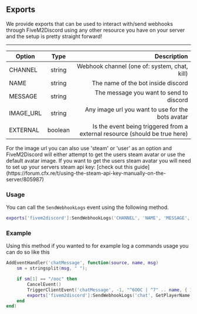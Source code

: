
## Exports
We provide exports that can be used to interact with/send webhooks through FiveM2Discord
using any other resource you have on your server and the setup is pretty straight forward!

---

| Option               | Type        | Description                                                                    |
|----------------------|:-----------:|-------------------------------------------------------------------------------:|
| CHANNEL              | string      | Webhook channel (one of: system, chat, kill)                                   |
| NAME                 | string      | The name of the bot inside discord                                             |
| MESSAGE              | string      | The message you want to send to discord                                        |
| IMAGE_URL            | string      | Any image url you want to use for the bots avatar                              |
| EXTERNAL             | boolean     | Is the event being triggered from a external resource (should be true here)    |

<Callout type="info" emoji="ℹ️">
      For the image url you can also use 'steam' or 'user' as an option and FiveM2Discord will either
      attempt to get the users steam avatar or use the default avatar image. If you want to get the users
      steam avatar you will need to set up your servers steam api key: [check out this guide](https://forum.cfx.re/t/using-the-steam-api-key-manually-on-the-server/805987)
</Callout>

### Usage
You can call the `SendWebhookLogs` event using the following method.

```lua
exports['fivem2discord']:SendWebhookLogs('CHANNEL', 'NAME', 'MESSAGE', 'IMAGE_URL', EXTERNAL) 
```

### Example
Using this method if you wanted to for example log a commands usage you can do so like this

```lua filename="sv_chat.lua"
AddEventHandler('chatMessage', function(source, name, msg)
    sm = stringsplit(msg, " ");

    if sm[1] == "/ooc" then
		CancelEvent()
		TriggerClientEvent('chatMessage', -1, "^6OOC | ^7" .. name, { 128, 128, 128 }, string.sub(msg,5))
        exports['fivem2discord']:SendWebhookLogs('chat', GetPlayerName(id) .. ' [ID: ' .. GetPlayerServerId(id) .. ']', data.message,, 'steam', true) 
	end
end)
```